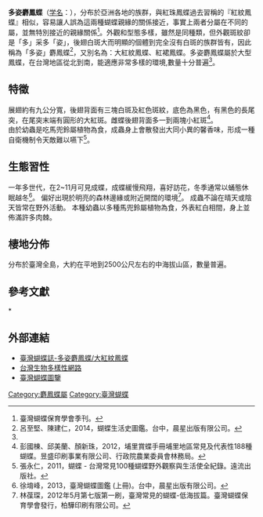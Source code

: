 {{NoteTA
|G1=Butterfly
}}
{{noteTA|1 = zh-cn:多姿麝鳳蝶; zh-tw:多姿麝鳳蝶;}}

{{Subspeciesbox
<!--
| name = 多姿麝鳳蝶
| status = 
| status_system = iucn3.1
| status_ref = 
| image = Byasa polyeuctes termessus 20140927.jpg
| image_width = 250px
| image_caption = 多姿麝鳳蝶
| tribus = [[裳鳳蝶族|裳鳳蝶族]] Troidini<!-- 族 -->
| species =多姿麝鳳蝶 '''''B. polyeuctes'''''<!-- 種 -->
<!--| trinomial = Byasa polyeuctes termessus--><!-- 三名法 -->
<!--| authority = Fruhstorfer, 1908 --><!-- 三名法的發現者 -->
| binomial =Byasa polyeuctes<ref name="GloBIS/GART">{{cite web |url=http://www.insects-online.de/frames/papilio.htm |title=Papilionidae – revised GloBIS/GART species checklist  (2nd draft) |author1=Häuser, Christoph L. |author2=de Jong, Rienk |author3=Lamas, Gerardo |author4=Robbins, Robert K. |author5=Smith, Campbell |author6=Vane-Wright, Richard I. |date=28 July 2005 |work=Entomological Data Information System |publisher=Staatliches Museum für Naturkunde Stuttgart, Germany |accessdate=21 June 2013 |archive-url=https://web.archive.org/web/20100909141739/http://www.insects-online.de/frames/papilio.htm |archive-date=2010-09-09 |dead-url=yes }}</ref><!-- 二名法 -->
| authority = ({{link-en|Doubleday|Henry Doubleday (1808-1875)}}, 1842)<ref name="GloBIS/GART"/><!-- 二名法的發現者 -->
| subdivision_ranks = [[亞種|亞種]] <!-- 下一階層分類的範圍 -->
<!--
| subdivision = <!-- 下一階層分類的學名 -->
*'''''B. p. termessus'''''
}}
'''多姿麝鳳蝶'''（[[学名|学名]]：'''''{{lang|la|Byasa polyeuctes}}'''''），分布於亞洲各地的族群，與紅珠鳳蝶過去習稱的『紅紋鳳蝶』相似，容易讓人誤為這兩種蝴蝶親緣的關係接近，事實上兩者分屬在不同的屬，並無特別接近的親緣關係<ref name="臺灣蝴蝶保育學會季刊。">臺灣蝴蝶保育學會季刊。</ref>。外觀和型態多樣，雖然是同種類，但外觀斑紋卻是「多」采多「姿」，後翅白斑大而明顯的個體到完全沒有白斑的族群皆有，因此稱為「多姿」麝鳳蝶<ref name="蝴蝶生活史圖鑑">呂至堅、陳建仁，2014，蝴蝶生活史圖鑑。台中，晨星出版有限公司。</ref>，又別名為：大紅紋鳳蝶、紅裙鳳蝶。多姿麝鳳蝶屬於大型鳳蝶，在台灣地區從北到南，能適應非常多樣的環境,數量十分普遍<ref name="臺灣蝴蝶保育學會季刊。"/>。

==特徵==
展翅約有九公分寬，後翅背面有三塊白斑及紅色斑紋，底色為黑色，有黑色的長尾突，在尾突末端有圓形的大紅斑。雌蝶後翅背面多一到兩塊小紅斑<ref name="埔里賞蝶手冊埔里地區常見及代表性188種蝴蝶">彭國棟、邱美蘭、顏新珠，2012，埔里賞蝶手冊埔里地區常見及代表性188種蝴蝶。昱盛印刷事業有限公司、行政院農業委員會林務局。</ref>。
<br>由於幼蟲是吃馬兜鈴屬植物為食，成蟲身上會散發出大同小異的馨香味，形成一種自衛機制令天敵難以嚥下<ref name="蝴蝶 - 台灣常見100種蝴蝶野外觀察與生活使全紀錄">張永仁，2011，蝴蝶 - 台灣常見100種蝴蝶野外觀察與生活使全紀錄。遠流出版社。</ref>。

==生態習性==
一年多世代，在2~11月可見成蝶，成蝶緩慢飛翔，喜好訪花，冬季通常以蛹態休眠越冬<ref name="臺灣蝴蝶圖鑑 (上冊)">徐堉峰，2013，臺灣蝴蝶圖鑑 (上冊)。台中，晨星出版有限公司。</ref>。
偏好出現於明亮的森林邊緣或附近開闊的環境<ref name="臺灣常見的蝴蝶-低海拔篇">林葆琛，2012年5月第七版第一刷，臺灣常見的蝴蝶-低海拔篇。臺灣蝴蝶保育學會發行，柏驊印刷有限公司。</ref>。
成蟲不論在晴天或陰天皆常在野外活動。
本種幼蟲以多種馬兜鈴屬植物為食，外表紅白相間，身上並佈滿許多肉棘。

==棲地分佈==
分布於臺灣全島，大約在平地到2500公尺左右的中海拔山區，數量普遍。

<!--==攝食食物==
寄主植物：臺灣馬兜鈴、港口馬兜鈴、瓜葉馬兜鈴、蜂窩馬兜鈴<ref name="埔里賞蝶手冊埔里地區常見及代表性188種蝴蝶"/>。</ref>。
<br>蜜源植物：冇骨消、馬纓丹、長穗木<ref name="蝴蝶 - 台灣常見100種蝴蝶野外觀察與生活使全紀錄"/>。-->

<!--==威脅==-->

==參考文獻==
{{refbegin}} * {{TaiBNET| zh=多姿麝鳳蝶 | id=347274 | binomial=Byasa polyeuctes | sub = termessus | authority=Fruhstorfer, 1908 | var= | accessdate=2014-8-8}} {{refend}}
<references />

==外部連結==
*[http://butterflyformosa.blogspot.tw/2012/07/blog-post_9016.html 臺灣蝴蝶誌-多姿麝鳳蝶/大紅紋鳳蝶]{{Wayback|url=http://butterflyformosa.blogspot.tw/2012/07/blog-post_9016.html |date=20141013145731 }}
*[http://www.tbn.org.tw/ 台灣生物多樣性網路]{{Wayback|url=http://www.tbn.org.tw/ |date=20140701162647 }}
*[http://butterfly-taiwan.blogspot.tw/ 臺灣蝴蝶圖鑒]{{Wayback|url=http://butterfly-taiwan.blogspot.tw/ |date=20141004125418 }}
{{Taxonbar|from=Q13862105}}

[[Category:麝鳳蝶屬|Category:麝鳳蝶屬]]
[[Category:臺灣蝴蝶|Category:臺灣蝴蝶]]